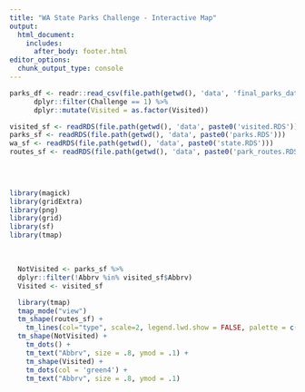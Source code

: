 ```yaml
---
title: "WA State Parks Challenge - Interactive Map"
output: 
  html_document:
    includes:
      after_body: footer.html
editor_options: 
  chunk_output_type: console
---
```


```r

parks_df <- readr::read_csv(file.path(getwd(), 'data', 'final_parks_data.csv')) %>%
      dplyr::filter(Challenge == 1) %>%
      dplyr::mutate(Visited = as.factor(Visited))

visited_sf <- readRDS(file.path(getwd(), 'data', paste0('visited.RDS')))
parks_sf <- readRDS(file.path(getwd(), 'data', paste0('parks.RDS')))
wa_sf <- readRDS(file.path(getwd(), 'data', paste0('state.RDS')))
routes_sf <- readRDS(file.path(getwd(), 'data', paste0('park_routes.RDS')))

      

  
library(magick)
library(gridExtra)
library(png)
library(grid)
library(sf)
library(tmap)
```

&nbsp;
&nbsp;

```r

  NotVisited <- parks_sf %>%
  dplyr::filter(!Abbrv %in% visited_sf$Abbrv)
  Visited <- visited_sf

  library(tmap)
  tmap_mode("view")
  tm_shape(routes_sf) + 
    tm_lines(col="type", scale=2, legend.lwd.show = FALSE, palette = c('yellow', 'gray40', 'orange', 'brown', 'red')) +
  tm_shape(NotVisited) + 
    tm_dots() + 
    tm_text("Abbrv", size = .8, ymod = .1) +
    tm_shape(Visited) + 
    tm_dots(col = 'green4') + 
    tm_text("Abbrv", size = .8, ymod = .1) 

  

```